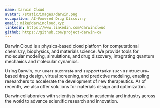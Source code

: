 ```yaml
---
name: Darwin Cloud
avatar: /static/images/darwin.png
occupation: AI-Powered Drug Discovery
email: mike@darwincloud.xyz
linkedin: https://www.linkedin.com/darwincloud
github: https://github.com/project-darwin-ca
---
```


Darwin Cloud is a physics-based cloud platform for computational chemistry, biophysics, and materials science. We provide tools for molecular modeling, simulations, and drug discovery, integrating quantum mechanics and molecular dynamics.

Using Darwin, our users automate and support tasks such as structure-based drug design, virtual screening, and predictive modeling, enabling researchers to accelerate the development of new therapeutics. As of recently, we also offer solutions for materials design and optimization.

Darwin collaborates with scientists based in academia and industry across the world to advance scientific research and innovation. 

